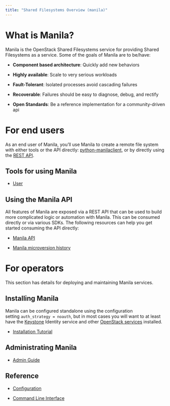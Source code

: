 ```yaml
---
title: "Shared Filesystems Overview (manila)"
---
```


# What is Manila?

Manila is the OpenStack Shared Filesystems service for providing Shared Filesystems as a service. Some of the goals of Manila are to be/have:

* **Component based architecture**: Quickly add new behaviors

* **Highly available**: Scale to very serious workloads

* **Fault-Tolerant**: Isolated processes avoid cascading failures

* **Recoverable**: Failures should be easy to diagnose, debug, and rectify

* **Open Standards**: Be a reference implementation for a community-driven api

# For end users

As an end user of Manila, you’ll use Manila to create a remote file system with either tools or the API directly: [python-manilaclient](https://docs.openstack.org/python-manilaclient/latest/), or by directly using the [REST API](https://docs.openstack.org/api-ref/shared-file-system/).

## Tools for using Manila

* [User](https://docs.openstack.org/manila/zed/user/index.html)

## Using the Manila API

All features of Manila are exposed via a REST API that can be used to build more complicated logic or automation with Manila. This can be consumed directly or via various SDKs. The following resources can help you get started consuming the API directly:

* [Manila API](https://docs.openstack.org/api-ref/shared-file-system/)

* [Manila microversion history](https://docs.openstack.org/manila/zed/contributor/api_microversion_history.html)

# For operators

This section has details for deploying and maintaining Manila services.

## Installing Manila

Manila can be configured standalone using the configuration setting `auth_strategy = noauth`, but in most cases you will want to at least have the [Keystone](https://docs.openstack.org/keystone/latest/install/) Identity service and other [OpenStack services](https://docs.openstack.org/latest/install/) installed.

* [Installation Tutorial](https://docs.openstack.org/manila/zed/install/index.html)

## Administrating Manila

* [Admin Guide](https://docs.openstack.org/manila/zed/admin/index.html)

## Reference

* [Configuration](https://docs.openstack.org/manila/zed/configuration/index.html)

* [Command Line Interface](https://docs.openstack.org/manila/zed/cli/index.html)